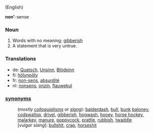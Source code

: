 (English)

<b>non'</b>-sense

===Noun===
# Words with no meaning; [[gibberish]]
# A statement that is very untrue.

===Translations===
*de: [[Quatsch]], [[Unsinn]], [[Blödsinn]]
*fi: [[hölynpöly]]
*fr: [[non-sens]], [[absurdité]]
*nl: [[nonsens]], [[onzin]], [[flauwekul]]

===[[synonym]]s===

:(''mostly [[colloquial]]isms or [[slang]]''): [[balderdash]],  [[bull]], [[bunk]]  [[baloney]], [[codswallop]], [[drivel]], [[gibberish]], [[hogwash]], [[hooey]],  [[horse hockey]], [[malarkey]], [[manure]], [[poppycock]], [[prattle]], [[rubbish]], [[twaddle]]
:[''vulgar slang'']: [[bullshit]], [[crap]], [[horseshit]]